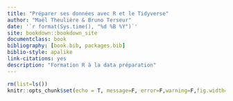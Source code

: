 ```yaml
--- 
title: "Préparer ses données avec R et le Tidyverse"
author: "Maël Theulière & Bruno Terseur"
date: '`r format(Sys.time(), "%d %B %Y")`'
site: bookdown::bookdown_site
documentclass: book
bibliography: [book.bib, packages.bib]
biblio-style: apalike
link-citations: yes
description: "Formation R à la data préparation"
---
```




```r
rm(list=ls())
knitr::opts_chunk$set(echo = T, message=F, error=F,warning=F,fig.width=4, fig.height=4)
```

